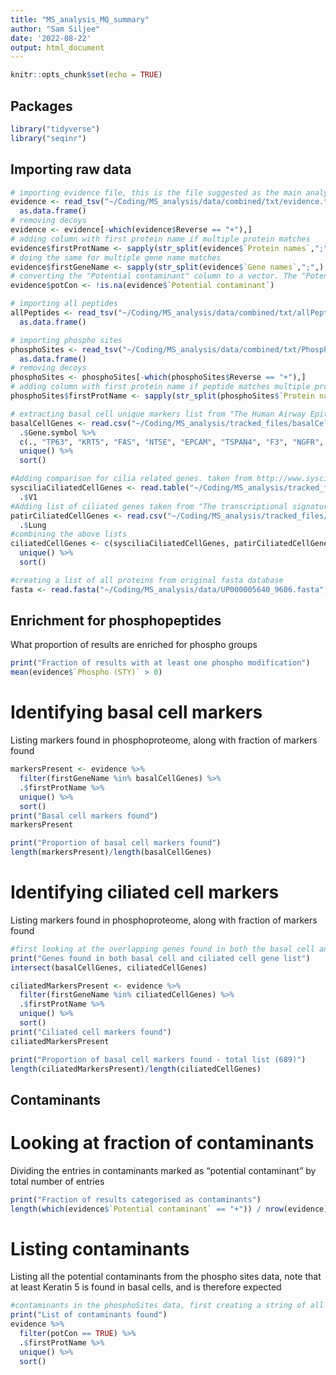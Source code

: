 ```yaml
---
title: "MS_analysis_MQ_summary"
author: "Sam Siljee"
date: '2022-08-22'
output: html_document
---
```


```r
knitr::opts_chunk$set(echo = TRUE)
```

## Packages
```r
library("tidyverse")
library("seqinr")
```

## Importing raw data
```r
# importing evidence file, this is the file suggested as the main analysis file
evidence <- read_tsv("~/Coding/MS_analysis/data/combined/txt/evidence.txt") %>%
  as.data.frame()
# removing decoys
evidence <- evidence[-which(evidence$Reverse == "+"),]
# adding column with first protein name if multiple protein matches
evidence$firstProtName <- sapply(str_split(evidence$`Protein names`,";",),'[',1)
# doing the same for multiple gene name matches
evidence$firstGeneName <- sapply(str_split(evidence$`Gene names`,";",),'[',1)
# converting the "Potential contaminant" column to a vector. The "Potential contaminant" column is unhelpfully laid out, with contaminants labeled as "+". and non-contaminants labeled as NA. Hence the slightly awkward phrasing of the below code, which takes the inverse of logical return from `is.na`
evidence$potCon <- !is.na(evidence$`Potential contaminant`)

# importing all peptides
allPeptides <- read_tsv("~/Coding/MS_analysis/data/combined/txt/allPeptides.txt") %>%
  as.data.frame()

# importing phospho sites
phosphoSites <- read_tsv("~/Coding/MS_analysis/data/combined/txt/Phospho (STY)Sites.txt") %>%
  as.data.frame()
# removing decoys
phosphoSites <- phosphoSites[-which(phosphoSites$Reverse == "+"),]
# adding column with first protein name if peptide matches multiple proteins
phosphoSites$firstProtName <- sapply(str_split(phosphoSites$`Protein names`,";",),'[',1)

# extracting basal cell unique markers list from "The Human Airway Epithelial Basal Cell Transcriptome, Hacket et al. PLoS ONE, 2011). Adding p63 and Keratin 5 manually, and adding some CD markers identified in Laar et al 2014.
basalCellGenes <- read.csv("~/Coding/MS_analysis/tracked_files/basalCellTranscriptome.csv") %>%
  .$Gene.symbol %>% 
  c(., "TP63", "KRT5", "FAS", "NT5E", "EPCAM", "TSPAN4", "F3", "NGFR", "IFNGR1", "MST1R", "IGF1R", "IGF2R", "ERBB2", "EGFR") %>% 
  unique() %>%
  sort()

#Adding comparison for cilia related genes. taken from http://www.syscilia.org/goldstandard.shtml and edited to remove all unrelated columns
sysciliaCiliatedCellGenes <- read.table("~/Coding/MS_analysis/tracked_files/scgs.v1.tsv", sep = "\t") %>%
  .$V1
#Adding list of ciliated genes taken from "The transcriptional signature associated with human motile cilia", Patir et al. 2020 Nature. Table S2 edited to include only lung genes, pseudogenes, novel transcripts, unvalidated genes removed, and saved as .csv for import to R.  https://www.nature.com/articles/s41598-020-66453-4#MOESM1
patirCiliatedCellGenes <- read.csv("~/Coding/MS_analysis/tracked_files/patir_cil_genes.csv") %>%
  .$Lung
#combining the above lists
ciliatedCellGenes <- c(sysciliaCiliatedCellGenes, patirCiliatedCellGenes) %>% 
  unique() %>% 
  sort()

#creating a list of all proteins from original fasta database
fasta <- read.fasta("~/Coding/MS_analysis/data/UP000005640_9606.fasta", seqtype = "AA", as.string = T)
```

## Enrichment for phosphopeptides
What proportion of results are enriched for phospho groups

```r
print("Fraction of results with at least one phospho modification") 
mean(evidence$`Phospho (STY)` > 0)
```

# Identifying basal cell markers
Listing markers found in phosphoproteome, along with fraction of markers found
```r
markersPresent <- evidence %>%
  filter(firstGeneName %in% basalCellGenes) %>%
  .$firstProtName %>%
  unique() %>%
  sort()
print("Basal cell markers found")
markersPresent

print("Proportion of basal cell markers found")
length(markersPresent)/length(basalCellGenes)
```

# Identifying ciliated cell markers
Listing markers found in phosphoproteome, along with fraction of markers found
```r
#first looking at the overlapping genes found in both the basal cell and ciliated cell sets
print("Genes found in both basal cell and ciliated cell gene list")
intersect(basalCellGenes, ciliatedCellGenes)

ciliatedMarkersPresent <- evidence %>%
  filter(firstGeneName %in% ciliatedCellGenes) %>%
  .$firstProtName %>%
  unique() %>%
  sort()
print("Ciliated cell markers found")
ciliatedMarkersPresent

print("Proportion of basal cell markers found - total list (689)")
length(ciliatedMarkersPresent)/length(ciliatedCellGenes)
```

## Contaminants

# Looking at fraction of contaminants
Dividing the entries in contaminants marked as "potential contaminant" by total number of entries

```r
print("Fraction of results categorised as contaminants")
length(which(evidence$`Potential contaminant` == "+")) / nrow(evidence)
```

# Listing contaminants
Listing all the potential contaminants from the phospho sites data, note that at least Keratin 5 is found in basal cells, and is therefore expected

```r
#contaminants in the phosphoSites data, first creating a string of all the protein names
print("List of contaminants found")
evidence %>%
  filter(potCon == TRUE) %>%
  .$firstProtName %>%
  unique() %>%
  sort()
```
